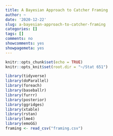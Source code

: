 ```yaml
---
title: A Bayesian Approach to Catcher Framing
author: ~
date: '2020-12-22'
slug: a-bayesian-approach-to-catcher-framing
categories: []
tags: []
comments: no
showcomments: yes
showpagemeta: yes
---
```


```r
knitr::opts_chunk$set(echo = TRUE)
knitr::opts_knit$set(root.dir = "~/Stat 651")
```


```r
library(tidyverse)
library(doParallel)
library(foreach)
library(baseballr)
library(furrr)
library(posterior)
library(ggridges)
library(xtable)
library(rstan)
library(lme4)
library(emoGG)
framing <- read_csv("framing.csv")
```

